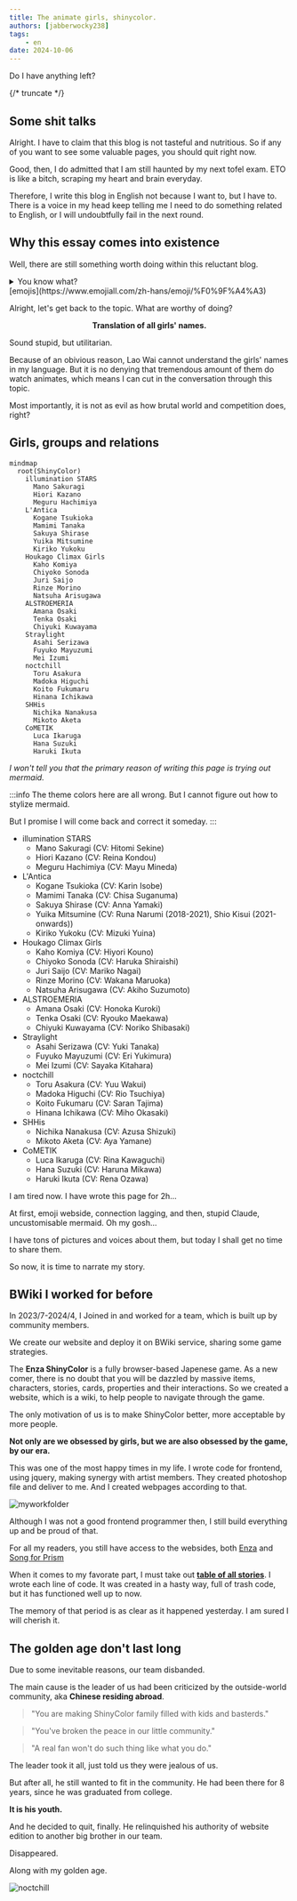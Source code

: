 ```yaml
---
title: The animate girls, shinycolor.
authors: [jabberwocky238]
tags: 
    - en
date: 2024-10-06
---
```


Do I have anything left?

{/* truncate */}

## Some shit talks
Alright. I have to claim that this blog is not tasteful and nutritious. So if any of you want to see some valuable pages, you should quit right now.

Good, then, I do admitted that I am still haunted by my next tofel exam. ETO is like a bitch, scraping my heart and brain everyday.

Therefore, I write this blog in English not because I want to, but I have to. There is a voice in my head keep telling me I need to do something related to English, or I will undoubtfully fail in the next round.

## Why this essay comes into existence
Well, there are still something worth doing within this reluctant blog.

<details>
  <summary>You know what?</summary>

  I want to GPT my paragraphs in order to judge whether or not my grammar is right. 

  But Kimi has been disconnected 4 times and tells me my network is down. 

  Meanwhile, my codegeex agent integrated in vscode is working fine right now. 

  So Kimi is a bitch.

  <details><summary>You know what???</summary>
    "is a bitch" is automatically filled by codegeex! laugh out of my ass....
    So for the sake of such a smart agent, i decide to find some emoji to express my happiness right now.
    🤣🤣🤣🤣  </details>

</details>
[emojis](https://www.emojiall.com/zh-hans/emoji/%F0%9F%A4%A3)


Alright, let's get back to the topic. What are worthy of doing?

**<center>Translation of all girls' names.</center>**

Sound stupid, but utilitarian. 

Because of an obivious reason, Lao Wai cannot understand the girls' names in my language. But it is no denying that tremendous amount of them do watch animates, which means I can cut in the conversation through this topic.

Most importantly, it is not as evil as how brutal world and competition does, right?

## Girls, groups and relations

```mermaid
mindmap
  root(ShinyColor)
    illumination STARS
      Mano Sakuragi
      Hiori Kazano
      Meguru Hachimiya
    L'Antica
      Kogane Tsukioka
      Mamimi Tanaka
      Sakuya Shirase
      Yuika Mitsumine
      Kiriko Yukoku
    Houkago Climax Girls
      Kaho Komiya
      Chiyoko Sonoda
      Juri Saijo
      Rinze Morino
      Natsuha Arisugawa
    ALSTROEMERIA
      Amana Osaki
      Tenka Osaki
      Chiyuki Kuwayama
    Straylight
      Asahi Serizawa
      Fuyuko Mayuzumi
      Mei Izumi
    noctchill
      Toru Asakura
      Madoka Higuchi
      Koito Fukumaru
      Hinana Ichikawa
    SHHis
      Nichika Nanakusa
      Mikoto Aketa
    CoMETIK
      Luca Ikaruga
      Hana Suzuki
      Haruki Ikuta
```

_I won't tell you that the primary reason of writing this page is trying out mermaid._

:::info
The theme colors here are all wrong. But I cannot figure out how to stylize mermaid. 

But I promise I will come back and correct it someday.
:::

- illumination STARS
  - Mano Sakuragi (CV: Hitomi Sekine)
  - Hiori Kazano (CV: Reina Kondou)
  - Meguru Hachimiya (CV: Mayu Mineda)
- L'Antica
  - Kogane Tsukioka (CV: Karin Isobe)
  - Mamimi Tanaka (CV: Chisa Suganuma)
  - Sakuya Shirase (CV: Anna Yamaki)
  - Yuika Mitsumine (CV: Runa Narumi (2018-2021), Shio Kisui (2021-onwards))
  - Kiriko Yukoku (CV: Mizuki Yuina)
- Houkago Climax Girls
  - Kaho Komiya (CV: Hiyori Kouno)
  - Chiyoko Sonoda (CV: Haruka Shiraishi)
  - Juri Saijo (CV: Mariko Nagai)
  - Rinze Morino (CV: Wakana Maruoka)
  - Natsuha Arisugawa (CV: Akiho Suzumoto)
- ALSTROEMERIA
  - Amana Osaki (CV: Honoka Kuroki)
  - Tenka Osaki (CV: Ryouko Maekawa)
  - Chiyuki Kuwayama (CV: Noriko Shibasaki)
- Straylight
  - Asahi Serizawa (CV: Yuki Tanaka)
  - Fuyuko Mayuzumi (CV: Eri Yukimura)
  - Mei Izumi (CV: Sayaka Kitahara)
- noctchill
  - Toru Asakura (CV: Yuu Wakui)
  - Madoka Higuchi (CV: Rio Tsuchiya)
  - Koito Fukumaru (CV: Saran Tajima)
  - Hinana Ichikawa (CV: Miho Okasaki)
- SHHis
  - Nichika Nanakusa (CV: Azusa Shizuki)
  - Mikoto Aketa (CV: Aya Yamane)
- CoMETIK
  - Luca Ikaruga (CV: Rina Kawaguchi)
  - Hana Suzuki (CV: Haruna Mikawa)
  - Haruki Ikuta (CV: Rena Ozawa)

I am tired now. I have wrote this page for 2h...

At first, emoji webside, connection lagging, and then, stupid Claude, uncustomisable mermaid. Oh my gosh...

I have tons of pictures and voices about them, but today I shall get no time to share them.

So now, it is time to narrate my story.

## BWiki I worked for before

In 2023/7-2024/4, I Joined in and worked for a team, which is built up by community members. 

We create our website and deploy it on BWiki service, sharing some game strategies.

The **Enza ShinyColor** is a fully browser-based Japenese game. As a new comer, there is no doubt that you will be dazzled by massive items, characters, stories, cards, properties and their interactions. So we created a website, which is a wiki, to help people to navigate through the game.

The only motivation of us is to make ShinyColor better, more acceptable by more people.

**Not only are we obsessed by girls, but we are also obsessed by the game, by our era.**

This was one of the most happy times in my life. I wrote code for frontend, using jquery, making synergy with artist members. They created photoshop file and deliver to me. And I created webpages according to that.

![myworkfolder](./myworkfolder.png)

Although I was not a good frontend programmer then, I still build everything up and be proud of that.

For all my readers, you still have access to the websides, both [Enza](https://wiki.biligame.com/shinycolors/%E9%A6%96%E9%A1%B5) and [Song for Prism](https://wiki.biligame.com/imasscsfp/%E9%A6%96%E9%A1%B5)

When it comes to my favorate part, I must take out [**table of all stories**](https://wiki.biligame.com/shinycolors/%E5%89%A7%E6%83%85%E6%95%B4%E7%90%86%E9%A1%B5). I wrote each line of code. It was created in a hasty way, full of trash code, but it has functioned well up to now. 

The memory of that period is as clear as it happened yesterday. I am sured I will cherish it.

## The golden age don't last long

Due to some inevitable reasons, our team disbanded.

The main cause is the leader of us had been criticized by the outside-world community, aka **Chinese residing abroad**.

> "You are making ShinyColor family filled with kids and basterds."

> "You've broken the peace in our little community."

> "A real fan won't do such thing like what you do."

The leader took it all, just told us they were jealous of us.

But after all, he still wanted to fit in the community. He had been there for 8 years, since he was graduated from college.

**It is his youth.**

And he decided to quit, finally. He relinquished his authority of website edition to another big brother in our team.

Disappeared.

Along with my golden age.

![noctchill](./youths.jpg)
